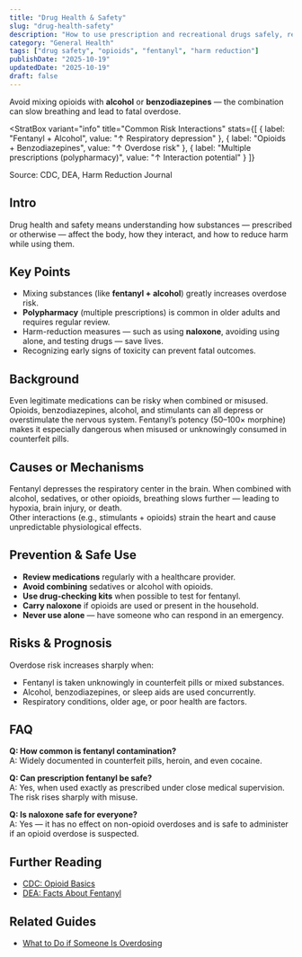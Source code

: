```yaml
---
title: "Drug Health & Safety"
slug: "drug-health-safety"
description: "How to use prescription and recreational drugs safely, reduce harm, and recognize overdose risks."
category: "General Health"
tags: ["drug safety", "opioids", "fentanyl", "harm reduction"]
publishDate: "2025-10-19"
updatedDate: "2025-10-19"
draft: false
---
```



<Callout variant="info" title="Important Safety Tip">
  Avoid mixing opioids with <strong>alcohol</strong> or <strong>benzodiazepines</strong> — the combination can slow breathing and lead to fatal overdose.
</Callout>

<StratBox
  variant="info"
  title="Common Risk Interactions"
  stats={[
    { label: "Fentanyl + Alcohol", value: "↑ Respiratory depression" },
    { label: "Opioids + Benzodiazepines", value: "↑ Overdose risk" },
    { label: "Multiple prescriptions (polypharmacy)", value: "↑ Interaction potential" }
  ]}
>
  <p class="text-xs mt-2 italic">
    Source: CDC, DEA, Harm Reduction Journal
  </p>
</StratBox>

## Intro
Drug health and safety means understanding how substances — prescribed or otherwise — affect the body, how they interact, and how to reduce harm while using them.

## Key Points
- Mixing substances (like **fentanyl + alcohol**) greatly increases overdose risk.  
- **Polypharmacy** (multiple prescriptions) is common in older adults and requires regular review.  
- Harm-reduction measures — such as using **naloxone**, avoiding using alone, and testing drugs — save lives.  
- Recognizing early signs of toxicity can prevent fatal outcomes.  

## Background
Even legitimate medications can be risky when combined or misused. Opioids, benzodiazepines, alcohol, and stimulants can all depress or overstimulate the nervous system. Fentanyl’s potency (50–100× morphine) makes it especially dangerous when misused or unknowingly consumed in counterfeit pills.

## Causes or Mechanisms
Fentanyl depresses the respiratory center in the brain. When combined with alcohol, sedatives, or other opioids, breathing slows further — leading to hypoxia, brain injury, or death.  
Other interactions (e.g., stimulants + opioids) strain the heart and cause unpredictable physiological effects.

## Prevention & Safe Use
- **Review medications** regularly with a healthcare provider.  
- **Avoid combining** sedatives or alcohol with opioids.  
- **Use drug-checking kits** when possible to test for fentanyl.  
- **Carry naloxone** if opioids are used or present in the household.  
- **Never use alone** — have someone who can respond in an emergency.  

## Risks & Prognosis
Overdose risk increases sharply when:
- Fentanyl is taken unknowingly in counterfeit pills or mixed substances.  
- Alcohol, benzodiazepines, or sleep aids are used concurrently.  
- Respiratory conditions, older age, or poor health are factors.

## FAQ
**Q: How common is fentanyl contamination?**  
A: Widely documented in counterfeit pills, heroin, and even cocaine.  

**Q: Can prescription fentanyl be safe?**  
A: Yes, when used exactly as prescribed under close medical supervision. The risk rises sharply with misuse.  

**Q: Is naloxone safe for everyone?**  
A: Yes — it has no effect on non-opioid overdoses and is safe to administer if an opioid overdose is suspected.  

## Further Reading
- [CDC: Opioid Basics](https://www.cdc.gov/opioids/basics/index.html)  
- [DEA: Facts About Fentanyl](https://www.dea.gov/resources/facts-about-fentanyl)  

## Related Guides
- [What to Do if Someone Is Overdosing](/guides/opioid-overdose-first-aid)

<script type="application/ld+json">
{JSON.stringify({
  "@context": "https://schema.org",
  "@type": ["Article", "HowTo", "FAQPage"],
  "mainEntityOfPage": {
    "@type": "WebPage",
    "@id": "https://patientguide.io/guides/drug-health-safety"
  },
  "headline": "Drug Health & Safety",
  "description": "How to use prescription and recreational drugs safely, reduce harm, and recognize overdose risks.",
  "datePublished": "2025-10-19",
  "dateModified": "2025-10-19",
  "author": { "@type": "Organization", "name": "PatientGuide.io" },
  "about": {
    "@type": "MedicalCondition",
    "name": "Opioid Overdose",
    "alternateName": "Fentanyl Overdose",
    "description": "Life-threatening respiratory depression due to opioid exposure, often involving fentanyl or poly-substance use.",
    "signOrSymptom": [
      { "@type": "MedicalSignOrSymptom", "name": "Slow or stopped breathing" },
      { "@type": "MedicalSignOrSymptom", "name": "Pinpoint pupils" },
      { "@type": "MedicalSignOrSymptom", "name": "Unresponsiveness" },
      { "@type": "MedicalSignOrSymptom", "name": "Blue lips or fingertips" }
    ],
    "possibleTreatment": [
      { "@type": "MedicalTherapy", "name": "Naloxone (opioid antagonist)" },
      { "@type": "MedicalTherapy", "name": "Rescue breathing and emergency care" }
    ]
  },
  "step": [
    { "@type": "HowToStep", "name": "Review medications regularly", "text": "Ask a clinician or pharmacist to review all prescriptions and supplements." },
    { "@type": "HowToStep", "name": "Avoid mixing depressants", "text": "Do not combine opioids with alcohol, benzodiazepines, or sleep aids." },
    { "@type": "HowToStep", "name": "Test and never use alone", "text": "Use drug-checking when available and avoid using alone so someone can respond in an emergency." },
    { "@type": "HowToStep", "name": "Carry naloxone", "text": "Keep naloxone accessible and ensure others know how to use it." }
  ],
  "mainEntity": [
    { "@type": "Question", "name": "How common is fentanyl contamination?", "acceptedAnswer": { "@type": "Answer", "text": "It is widespread in counterfeit pills, heroin, and even cocaine." } },
    { "@type": "Question", "name": "Can prescription fentanyl be safe?", "acceptedAnswer": { "@type": "Answer", "text": "Yes, when used exactly as prescribed under medical supervision." } },
    { "@type": "Question", "name": "Is naloxone safe for everyone?", "acceptedAnswer": { "@type": "Answer", "text": "Yes — it has no effect on non-opioid overdoses and is safe to use." } }
  ],
  "publisher": {
    "@type": "Organization",
    "name": "PatientGuide.io",
    "logo": { "@type": "ImageObject", "url": "https://patientguide.io/icon.png" }
  }
})}
</script>

